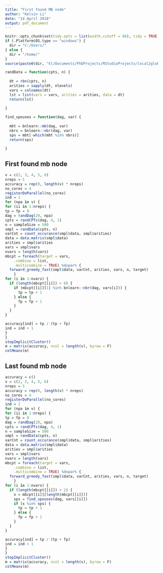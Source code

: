 ```yaml
---
title: "First found MB node"
author: "Kelvin Li"
date: "14 April 2018"
output: pdf_document
---
```


```r
knitr::opts_chunk$set(tidy.opts = list(width.cutoff = 60), tidy = TRUE, echo = F, eval = T)
if (.Platform$OS.type == "windows") {
  dir = "C:/Users/"
} else {
  dir = "/home/"
}
source(paste0(dir, "kl/Documents/PhDProjects/RStudioProjects/local2global/scripts/load_libraries.R"))
```

```r
randData = function(cpts, n) {
  
  dt = rbn(cpts, n)
  arities = sapply(dt, nlevels)
  vars = colnames(dt)
  lst = list(vars = vars, arities = arities, data = dt)
  return(lst)
  
}

find_spouses = function(dag, var) {
  
  mbt = bnlearn::mb(dag, var)
  nbrs = bnlearn::nbr(dag, var)
  sps = mbt[-which(mbt %in% nbrs)]
  return(sps)
  
}
```

## First found mb node
```r
v = c(2, 3, 4, 5, 6)
nreps = 5
accuracy = rep(0, length(v) * nreps)
no_cores = 4
registerDoParallel(no_cores)
ind = 1
for (npa in v) {
for (ii in 1:nreps) {
tp = fp = 0
dag = randDag(20, npa)
cpts = randCPTs(dag, 4, 1)
n = sampleSize = 500
smpl = randData(cpts, n)
varCnt = count_occurance(smpl$data, smpl$arities)
data = data.matrix(smpl$data)
arities = smpl$arities
vars = smpl$vars
nvars = length(vars)
mbcpt = foreach(target = vars,
    .combine = list,
    .multicombine = TRUE) %dopar% {
  forward_greedy_fast(smpl$data, varCnt, arities, vars, n, target)
    }
for (i in 1:nvars) {
  if (length(mbcpt[[i]]) > 0) {
    if (mbcpt[[i]][1] %in% bnlearn::nbr(dag, vars[i])) {
      tp = tp + 1
    } else {
      fp = fp + 1
    }
  }
}

accuracy[ind] = tp / (tp + fp)
ind = ind + 1
}
}
stopImplicitCluster()
m = matrix(accuracy, ncol = length(v), byrow = F)
colMeans(m)
```

## Last found mb node
```r
accuracy = c()
v = c(2, 3, 4, 5, 6)
nreps = 5
accuracy = rep(0, length(v) * nreps)
no_cores = 4
registerDoParallel(no_cores)
ind = 1
for (npa in v) {
for (ii in 1:nreps) {
tp = fp = 0
dag = randDag(20, npa)
cpts = randCPTs(dag, 4, 1)
n = sampleSize = 500
smpl = randData(cpts, n)
varCnt = count_occurance(smpl$data, smpl$arities)
data = data.matrix(smpl$data)
arities = smpl$arities
vars = smpl$vars
nvars = length(vars)
mbcpt = foreach(target = vars,
    .combine = list,
    .multicombine = TRUE) %dopar% {
  forward_greedy_fast(smpl$data, varCnt, arities, vars, n, target)
    }
for (i in 1:nvars) {
  if (length(mbcpt[[i]]) > 1) {
    x = mbcpt[[i]][length(mbcpt[[i]])]
    sps = find_spouses(dag, vars[[i]])
    if (x %in% sps) {
      tp = tp + 1
    } else {
      fp = fp + 1
    }
  }
}

accuracy[ind] = tp / (tp + fp)
ind = ind + 1
}
}
stopImplicitCluster()
m = matrix(accuracy, ncol = length(v), byrow = F)
colMeans(m)
```



